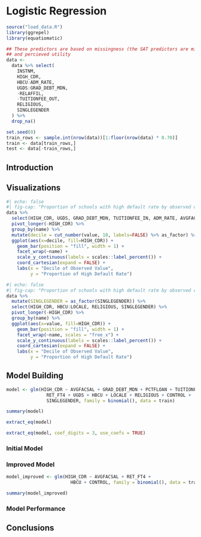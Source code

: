 # Logistic Regression
```r
source("load_data.R")
library(ggrepel)
library(equatiomatic)

## These predictors are based on missingness (the SAT predictors are missing ~50% of the time)
## and percieved utility
data <-
  data %>% select(
    INSTNM,
    HIGH_CDR,
    HBCU:ADM_RATE,
    UGDS:GRAD_DEBT_MDN,
    -RELAFFIL,
    -TUITIONFEE_OUT,
    RELIGIOUS,
    SINGLEGENDER
  ) %>%
  drop_na()

set.seed(0)
train_rows <- sample.int(nrow(data))[1:floor(nrow(data) * 0.70)]
train <- data[train_rows,]
test <- data[-train_rows,]
```

## Introduction

## Visualizations

```r
#| echo: false
#| fig-cap: "Proportion of schools with high default rate by observed deciles"
data %>%
  select(HIGH_CDR, UGDS, GRAD_DEBT_MDN, TUITIONFEE_IN, ADM_RATE, AVGFACSAL, PCTFLOAN, RET_FT4) %>%
  pivot_longer(-HIGH_CDR) %>%
  group_by(name) %>%
  mutate(decile = cut_number(value, 10, labels=FALSE) %>% as_factor) %>%
  ggplot(aes(x=decile, fill=HIGH_CDR)) + 
    geom_bar(position = "fill", width = 1) + 
    facet_wrap(~name) + 
    scale_y_continuous(labels = scales::label_percent()) + 
    coord_cartesian(expand = FALSE) +
    labs(x = "Decile of Observed Value",
         y = "Proportion of High Default Rate")
```

```r
#| echo: false
#| fig-cap: "Proportion of schools with high default rate by observed categorical values"
data %>%
  mutate(SINGLEGENDER = as_factor(SINGLEGENDER)) %>%
  select(HIGH_CDR, HBCU:LOCALE, RELIGIOUS, SINGLEGENDER) %>%
  pivot_longer(-HIGH_CDR) %>%
  group_by(name) %>%
  ggplot(aes(x=value, fill=HIGH_CDR)) + 
    geom_bar(position = "fill", width = 1) + 
    facet_wrap(~name, scales = "free_x") + 
    scale_y_continuous(labels = scales::label_percent()) + 
    coord_cartesian(expand = FALSE) +
    labs(x = "Decile of Observed Value",
         y = "Proportion of High Default Rate")
```

## Model Building

```r
model <- glm(HIGH_CDR ~ AVGFACSAL + GRAD_DEBT_MDN + PCTFLOAN + TUITIONFEE_IN +
               RET_FT4 + UGDS + HBCU + LOCALE + RELIGIOUS + CONTROL + 
               SINGLEGENDER, family = binomial(), data = train)

summary(model)
```

```r
extract_eq(model)
```

```r
extract_eq(model, coef_digits = 3, use_coefs = TRUE)
```



### Initial Model

### Improved Model

```r
model_improved <- glm(HIGH_CDR ~ AVGFACSAL + RET_FT4 +  
                        HBCU + CONTROL, family = binomial(), data = train)

summary(model_improved)
```


### Model Performance

## Conclusions